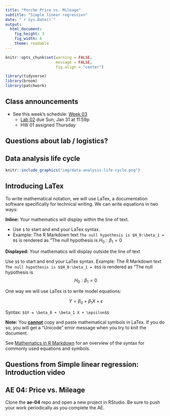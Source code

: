 ```yaml
---
title: "Porche Price vs. Mileage"
subtitle: "Simple linear regression"
date: "`r Sys.Date()`"
output: 
  html_document: 
    fig_height: 3
    fig_width: 6
    theme: readable
---
```


```r
knitr::opts_chunk$set(warning = FALSE, 
                      message = FALSE, 
                      fig.align = "center")
```

```r
library(tidyverse)
library(broom)
library(patchwork)
```

## Class announcements

- See this week's schedule: [Week 03](https://sta210-sp21.netlify.app/schedule/week-03/)
  - [Lab 02](https://sta210-sp21.netlify.app/labs/lab-02-durham-trails.html) due Sun, Jan 31 at 11:59p
  - HW 01 assigned Thursday
  
## Questions about lab / logistics?

## Data analysis life cycle

```r
knitr::include_graphics("img/data-analysis-life-cycle.png")
```

## Introducing LaTex

To write mathematical notation, we will use LaTex, a documentation software specifically for technical writing. We can write equations in two ways:

**Inline:**  Your mathematics will display within the line of text.

- Use `$` to start and end your LaTex syntax.
- Example: The R Markdown text `The null hypothesis is $H_0:\beta_1 = 0$` is rendered as "The null hypothesis is $H_0:\beta_1 = 0$

**Displayed:** Your mathematics will display outside the line of text

Use `$$` to start and end your LaTex syntax.
Example: The R Markdown text `The null hypothesis is $$H_0:\beta_1 = 0$$` is rendered as "The null hypothesis is $$H_0: \beta_1 = 0$$

One way we will use LaTex is to write model equations: 

$$Y = \beta_0 + \beta_1 X + \epsilon$$

Syntax: `$$Y = \beta_0 + \beta_1 X + \epsilon$$`

**Note:** You **<u>cannot</u>** copy and paste mathematical symbols in LaTex. If you do so, you will get a "Unicode" error message when you try to knit the document. 

See [Mathematics in R Markdown](https://rpruim.github.io/s341/S19/from-class/MathinRmd.html) for an overview of the syntax for commonly used equations and symbols.

## Questions from Simple linear regression: Introduction video 

##  AE 04: Price vs. Mileage

Clone the **ae-04** repo and open a new project in RStudio. Be sure to push your work periodically as you complete the AE.


